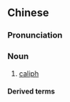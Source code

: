 {{also|哈里发}}
==Chinese==
{{zh-forms|s=哈里发|gloss=-}}

===Pronunciation===
{{zh-pron
|m=hālǐfā
|cat=n
}}

===Noun===
{{zh-noun}}

# [[caliph]]

====Derived terms====
{{zh-der|哈里發國}}